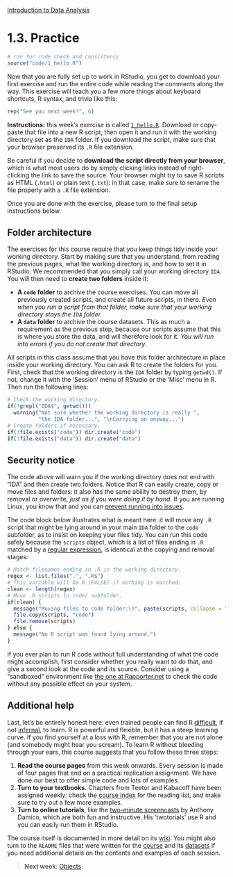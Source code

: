 <style>@import url(style.css);</style>
[Introduction to Data Analysis](index.html "Course index")

# 1.3. Practice

```r
# ran for code check and consistency
source("code/1_hello.R")
```

Now that you are fully set up to work in RStudio, you get to download your first exercise and run the entire code while reading the comments along the way. This exercise will teach you a few more things about keyboard shortcuts, R syntax, and trivia like this:

```r
rep("See you next week!", 6)
```

<p class="info"><strong>Instructions:</strong> this week's exercise is called <code><a href="1_hello.R">1_hello.R</a></code>. Download or copy-paste that file into a new R script, then open it and run it with the working directory set as the <code>IDA</code> folder. If you download the script, make sure that your browser preserved its <code>.R</code> file extension.</p>

Be careful if you decide to __download the script directly from your browser__, which is what most users do by simply clicking links instead of right-clicking the link to save the source. Your browser might try to save R scripts as HTML (`.html`) or plain text (`.txt`): in that case, make sure to rename the file properly with a `.R` file extension.

Once you are done with the exercise, please turn to the final setup instructions below.

## Folder architecture

The exercises for this course require that you keep things tidy inside your working directory. Start by making sure that you understand, from reading the previous pages, what the working directory is, and how to set it in RStudio. We recommended that you simply call your working directory `IDA`. You will then need to __create two folders__ inside it:

- __A `code` folder__ to archive the course exercises. You can move all previously created scripts, and create all future scripts, in there. _Even when you run a script from that folder, make sure that your working directory stays the `IDA` folder._ 
- __A `data` folder__ to archive the course datasets. This as much a requirement as the previous step, because our scripts assume that this is where you store the data, and will therefore look for it. _You will run into errors if you do not create that directory_.

All scripts in this class assume that you have this folder architecture in place inside your working directory. You can ask R to create the folders for you. First, check that the working directory is the `IDA` folder by typing `getwd()`. If not, change it with the 'Session' menu of RStudio or the 'Misc' menu in R. Then run the following lines:

```r
# Check the working directory.
if(!grepl("IDA$", getwd()))
  warning("Not sure whether the working directory is really ",
          "the IDA folder...", "\nCarrying on anyway...")
# Create folders if necessary.
if(!file.exists("code")) dir.create("code")
if(!file.exists("data")) dir.create("data")
```

## Security notice

The code above will warn you if the working directory does not end with "IDA" and then create two folders. Notice that R can easily create, copy or move files and folders: it also has the same ability to destroy them, by removal or overwrite, _just as if you were doing it by hand_. If you are running Linux, you know that and you can [prevent running into issues][jo-rapp].

[jo-rapp]: https://github.com/jeroenooms/RAppArmor "RAppArmor: Github repository (Jeroen Ooms)"

The code block below illustrates what is meant here: it will move any `.R` script that might be lying around in your main `IDA` folder to the `code` subfolder, as to insist on keeping your files tidy. You can run this code safely because the `scripts` object, which is a list of files ending in `.R` matched by a [regular expression][regex], is identical at the copying and removal stages:

[regex]: http://stat.ethz.ch/R-manual/R-patched/library/base/html/regex.html "R Documentation: Regular Expressions as used in R"

```r
# Match filenames ending in .R in the working directory.
regex <- list.files(".", ".R$")
# This variable will be 0 (FALSE) if nothing is matched.
clean <- length(regex)
# Move .R scripts to code/ subfolder.
if(clean) {
  message("Moving files to code folder:\n", paste(scripts, collapse = "\n"))
  file.copy(scripts, "code")
  file.remove(scripts)
} else {
  message("No R script was found lying around.")
}
```

If you ever plan to run R code without full understanding of what the code might accomplish, first consider whether you really want to do that, and give a second look at the code and its source. Consider using a "sandboxed" environment like [the one at Rapporter.net][hackme] to check the code without any possible effect on your system.

[hackme]: http://hackme.rapporter.net/ "R sandbox demo (Rapporter)"

## Additional help

Last, let's be entirely honest here: even trained people can find R [difficult][jdc-r], if not [infernal][pb-hell], to learn. R is powerful and flexible, but it has a steep learning curve. If you find yourself at a loss with R, remember that you are not alone (and somebody might hear you scream). To learn R without bleeding through your ears, this course suggests that you follow these three steps:

1. __Read the course pages__ from this week onwards. Every session is made of four pages that end on a practical replication assignment. We have done our best to offer simple code and lots of examples.
2. __Turn to your textbooks.__ Chapters from Teetor and Kabacoff have been assigned weekly: check the [course index](index.html) for the reading list, and make sure to try out a few more examples.
3. __Turn to online tutorials__, like the [two-minute screencasts][ajd-tt] by Anthony Damico, which are both fun and instructive. His 'twotorials' use R and you can easily run them in RStudio.

[jdc-r]: http://www.johndcook.com/R_language_for_programmers.html "R programming for those coming from other languages (John D. Cook)"
[pb-hell]: http://www.burns-stat.com/pages/Tutor/R_inferno.pdf "The R Inferno (Patrick Burns)"
[ajd-tt]: http://www.twotorials.com/ "R Twotorials (Anthony J. Damico)"

The course itself is documented in more detail on its [wiki][ida-wiki]. You might also turn to the `README` files that were written for the [course][ida-readme] and its [datasets][ida-data] if you need additional details on the contents and examples of each session.

[ida-wiki]: https://github.com/briatte/ida/wiki
[ida-readme]: https://github.com/briatte/ida/blob/master/README.md
[ida-data]: https://github.com/briatte/ida/blob/master/data/README.md

> __Next week__: [Objects](020_objects.html).
